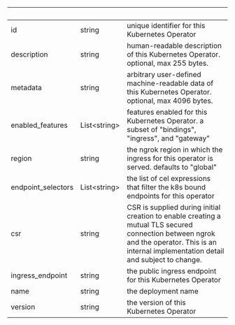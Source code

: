 | &nbsp;             | &nbsp;             | &nbsp;                                                                                                                                                                                      |
| ------------------ | ------------------ | ------------------------------------------------------------------------------------------------------------------------------------------------------------------------------------------- |
| id                 | string             | unique identifier for this Kubernetes Operator                                                                                                                                              |
| description        | string             | human-readable description of this Kubernetes Operator. optional, max 255 bytes.                                                                                                            |
| metadata           | string             | arbitrary user-defined machine-readable data of this Kubernetes Operator. optional, max 4096 bytes.                                                                                         |
| enabled_features   | List&lt;string&gt; | features enabled for this Kubernetes Operator. a subset of "bindings", "ingress", and "gateway"                                                                                             |
| region             | string             | the ngrok region in which the ingress for this operator is served. defaults to "global"                                                                                                     |
| endpoint_selectors | List&lt;string&gt; | the list of cel expressions that filter the k8s bound endpoints for this operator                                                                                                           |
| csr                | string             | CSR is supplied during initial creation to enable creating a mutual TLS secured connection between ngrok and the operator. This is an internal implementation detail and subject to change. |
| ingress_endpoint   | string             | the public ingress endpoint for this Kubernetes Operator                                                                                                                                    |
| name               | string             | the deployment name                                                                                                                                                                         |
| version            | string             | the version of this Kubernetes Operator                                                                                                                                                     |
